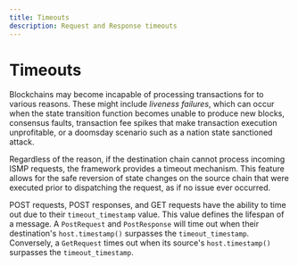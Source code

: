 ```yaml
---
title: Timeouts
description: Request and Response timeouts
---
```


# Timeouts

Blockchains may become incapable of processing transactions for to various reasons. These might include _liveness failures_, which can occur when the state transition function becomes unable to produce new blocks, consensus faults, transaction fee spikes that make transaction execution unprofitable, or a doomsday scenario such as a nation state sanctioned attack.

Regardless of the reason, if the destination chain cannot process incoming ISMP requests, the framework provides a timeout mechanism. This feature allows for the safe reversion of state changes on the source chain that were executed prior to dispatching the request, as if no issue ever occurred.

POST requests, POST responses, and GET requests have the ability to time out due to their `timeout_timestamp` value. This value defines the lifespan of a message. A `PostRequest` and `PostResponse` will time out when their destination's `host.timestamp()` surpasses the `timeout_timestamp`. Conversely, a `GetRequest` times out when its source's `host.timestamp()` surpasses the `timeout_timestamp`.
